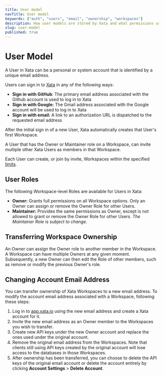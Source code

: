 ```yaml
---
title: User model
navTitle: User model
keywords: ["auth", "users", "email", "ownership", "workspaces"]
description: How user models are stored by Xata and what permissions users on the platform have
slug: user-model
published: true
---
```


# User Model

A User in Xata can be a personal or system account that is identified by a unique email address.

Users can sign in to [Xata](https://app.xata.io) in any of the following ways:

- **Sign in with GitHub**: The primary email address associated with the Github account is used to log in to Xata
- **Sign in with Google:** The Gmail address associated with the Google account will be used to log in to Xata
- **Sign in with email:** A link to an authorization URL is dispatched to the requested email address

After the initial sign in of a new User, Xata automatically creates that User's first Workspace.

A User that has the Owner or Maintainer role on a Workspace, can invite multiple other Xata Users as members in that Workspace.

Each User can create, or join by invite, Workspaces within the specified [limits](/rest-api/limits#user-limits).

## User Roles

The following Workspace-level Roles are available for Users in Xata:

- **Owner:** Grants full permissions on all Workspace options. Only an Owner can assign or remove the Owner Role for other Users.
- **Maintainer:** Provides the same permissions as Owner, except is not allowed to grant or remove the Owner Role for other Users. _The Maintainer Role is subject to change._

## Transferring Workspace Ownership

An Owner can assign the Owner role to another member in the Workspace. A Workspace can have multiple Owners at any given moment.
Subsequently, a new Owner can then edit the Role of other members, such as remove or modify the previous Owner's role.

## Changing Account Email Address

You can transfer ownership of Xata Workspaces to a new email address. To modify the account email address associated with a Workspace, following these steps:

1. Log in to [app.xata.io](https://app.xata.io) using the new email address and create a Xata account for it.
1. Invite the new email address as an Owner member to the Workspaces you wish to transfer.
1. Create new API keys under the new Owner account and replace the ones used under the original account.
1. Remove the original email address from the Workspaces. Note that clients still using API keys created by the original account will lose access to the databases in those Workspaces.
1. After ownership has been transferred, you can choose to delete the API keys of the original email account or delete the account entirely by clicking **Account Settings** > **Delete Account**.
